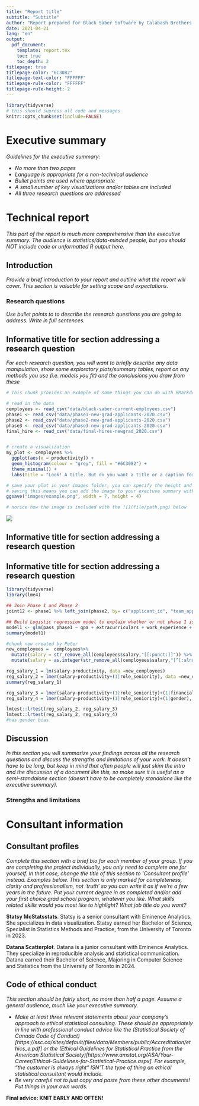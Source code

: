 ```yaml
---
title: "Report title"
subtitle: "Subtitle"
author: "Report prepared for Black Saber Software by Calabash Brothers Solutions"
date: 2021-04-21
lang: "en"
output:
  pdf_document:
    template: report.tex
    toc: true
    toc_depth: 2
titlepage: true
titlepage-color: "6C3082"
titlepage-text-color: "FFFFFF"
titlepage-rule-color: "FFFFFF"
titlepage-rule-height: 2
---
```


```r
library(tidyverse)
# this should supress all code and messages
knitr::opts_chunk$set(include=FALSE)
```


\newpage
# Executive summary

_Guidelines for the executive summary:_

* _No more than two pages_
* _Language is appropriate for a non-technical audience_
* _Bullet points are used where appropriate_
*	_A small number of key visualizations and/or tables are included_
*	_All three research questions are addressed_


\newpage
# Technical report
_This part of the report is much more comprehensive than the executive summary. The audience is statistics/data-minded people, but you should NOT include code or unformatted R output here._


## Introduction

_Provide a brief introduction to your report and outline what the report will cover. This section is valuable for setting scope and expectations. _

### Research questions
_Use bullet points to to describe the research questions you are going to address. Write in full sentences._

## Informative title for section addressing a research question

_For each research question, you will want to briefly describe any data manipulation, show some exploratory plots/summary tables, report on any methods you use (i.e. models you fit) and the conclusions you draw from these_

```r
# This chunk provides an example of some things you can do with RMarkdown to make your report creation process easier

# read in the data
cemployees <- read_csv("data/black-saber-current-employees.csv")
phase1 <- read_csv("data/phase1-new-grad-applicants-2020.csv")
phase2 <- read_csv("data/phase2-new-grad-applicants-2020.csv")
phase3 <- read_csv("data/phase3-new-grad-applicants-2020.csv")
final_hire <- read_csv("data/final-hires-newgrad_2020.csv")


# create a visualization
my_plot <- cemployees %>% 
  ggplot(aes(x = productivity)) +
  geom_histogram(colour = "grey", fill = "#6C3082") +
  theme_minimal() +
  labs(title = "Look! A title. But do you want a title or a caption for your report?", x = "This is a changed x label")

# save your plot in your images folder, you can specify the height and width, too
# saving this means you can add the image to your exectuve summary without having to run or rerun the code, if you wish
ggsave("images/example.png", width = 7, height = 4)

# norice how the image is included with the ![](file/path.png) below
```

![](images/example.png)

## Informative title for section addressing a research question
## Informative title for section addressing a research question

```r
library(tidyverse)
library(lme4)
```

```r
## Join Phase 1 and Phase 2
joint12 <- phase1 %>% left_join(phase2, by= c("applicant_id", "team_applied_for", "cover_letter","cv", "gpa", "gender", "extracurriculars", "work_experience")) %>% mutate(pass_phase1 = ifelse(is.na(technical_skills), 0, 1))

## Build Logistic regression model to explain whether or not phase 1 is passed
model1 <- glm(pass_phase1 ~ gpa + extracurriculars + work_experience + team_applied_for, family = "binomial", data = joint12) 
summary(model1)
```


```r
#chunk new created by Peter
new_cemployees =  cemployees%>%
  mutate(salary = str_remove_all(cemployees$salary,"[[:punct:]]")) %>%
  mutate(salary = as.integer(str_remove_all(cemployees$salary,"[^[:alnum:]]")))

reg_salary_1 = lm(salary~productivity, data =new_cemployees)
reg_salary_2 = lmer(salary~productivity+(1|role_seniority), data =new_cemployees)
summary(reg_salary_1)

reg_salary_3 = lmer(salary~productivity+(1|role_seniority)+(1|financial_q), data =new_cemployees)
reg_salary_4 = lmer(salary~productivity+(1|role_seniority)+(1|gender), data =new_cemployees)

lmtest::lrtest(reg_salary_2, reg_salary_3)
lmtest::lrtest(reg_salary_2, reg_salary_4)
#has gender bias


```
## Discussion

_In this section you will summarize your findings across all the research questions and discuss the strengths and limitations of your work. It doesn't have to be long, but keep in mind that often people will just skim the intro and the discussion of a document like this, so make sure it is useful as a semi-standalone section (doesn't have to be completely standalone like the executive summary)._

### Strengths and limitations

\newpage
# Consultant information
## Consultant profiles

*Complete this section with a brief bio for each member of your group. If you are completing the project individually, you only need to complete one for yourself. In that case, change the title of this section to 'Consultant profile' instead. Examples below. This section is only marked for completeness, clarity and professionalism, not 'truth' so you can write it as if we're a few years in the future. Put your current degree in as completed and/or add your first choice grad school program, whatever you like. What skills related skills would you most like to highlight? What job title do you want?*

**Statsy McStatsstats**. Statsy is a senior consultant with Eminence Analytics. She specializes in data visualization. Statsy earned her Bachelor of Science, Specialist in Statistics Methods and Practice, from the University of Toronto in 2023.

**Datana Scatterplot**. Datana is a junior consultant with Eminence Analytics. They specialize in reproducible analysis and statistical communication. Datana earned their Bachelor of Science, Majoring in Computer Science and Statistics from the University of Toronto in 2024.

## Code of ethical conduct

_This section should be fairly short, no more than half a page. Assume a general audience, much like your executive summary._

* _Make at least three relevant statements about your company’s approach to ethical statistical consulting. These should be appropriately in line with professional conduct advice like the (Statistical Society of Canada Code of Conduct)[https://ssc.ca/sites/default/files/data/Members/public/Accreditation/ethics_e.pdf] or the (Ethical Guidelines for Statistical Practice from the American Statistical Society)[https://www.amstat.org/ASA/Your-Career/Ethical-Guidelines-for-Statistical-Practice.aspx]. For example, "the customer is always right" ISN’T the type of thing an ethical statistical consultant would include._
*	_Be very careful not to just copy and paste from these other documents! Put things in your own words._


__Final advice: KNIT EARLY AND OFTEN!__